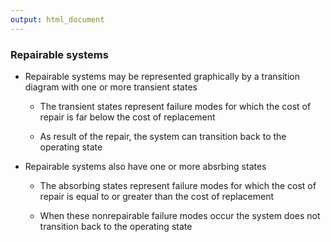 ```yaml
---
output: html_document
---
```


### Repairable systems

- Repairable systems may be represented graphically by a transition diagram with one or more transient states

    + The transient states represent failure modes for which the cost of repair is far below the cost of replacement

    + As result of the repair, the system can transition back to the operating state

- Repairable systems also have one or more absrbing states 

    + The absorbing states represent failure modes for which the cost of repair is equal to or greater than the cost of replacement

    + When these nonrepairable failure modes occur the system does not transition back to the operating state

